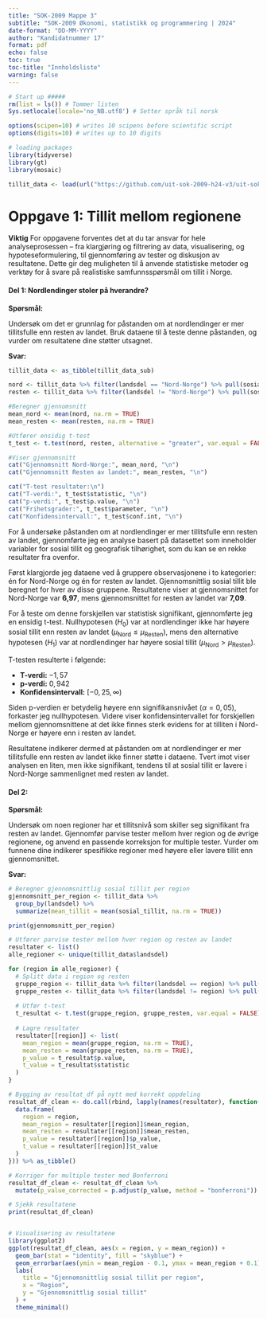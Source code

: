 ---
title: "SOK-2009 Mappe 3"
subtitle: "SOK-2009 Økonomi, statistikk og programmering | 2024"
date-format: "DD-MM-YYYY"
author: "Kandidatnummer 17"
format: pdf
echo: false
toc: true
toc-title: "Innholdsliste"
warning: false
---

```{r Start up, include=FALSE}
# Start up #####
rm(list = ls()) # Tommer listen
Sys.setlocale(locale='no_NB.utf8') # Setter språk til norsk

options(scipen=10) # writes 10 scipens before scientific script
options(digits=10) # writes up to 10 digits

# loading packages
library(tidyverse)
library(gt)
library(mosaic)

tillit_data <- load(url("https://github.com/uit-sok-2009-h24-v3/uit-sok-2009-h24-v3.github.io/raw/refs/heads/main/tillit_data.RData"))

```

# Oppgave 1: Tillit mellom regionene

**Viktig** For oppgavene forventes det at du tar ansvar for hele analyseprosessen – fra klargjøring og filtrering av data, visualisering, og hypoteseformulering, til gjennomføring av tester og diskusjon av resultatene. Dette gir deg muligheten til å anvende statistiske metoder og verktøy for å svare på realistiske samfunnsspørsmål om tillit i Norge.

#### Del 1: Nordlendinger stoler på hverandre?

**Spørsmål:**

Undersøk om det er grunnlag for påstanden om at nordlendinger er mer tillitsfulle enn resten av landet. Bruk dataene til å teste denne påstanden, og vurder om resultatene dine støtter utsagnet.

**Svar:**

```{r}
tillit_data <- as_tibble(tillit_data_sub)

nord <- tillit_data %>% filter(landsdel == "Nord-Norge") %>% pull(sosial_tillit)
resten <- tillit_data %>% filter(landsdel != "Nord-Norge") %>% pull(sosial_tillit)

#Beregner gjennomsnitt
mean_nord <- mean(nord, na.rm = TRUE)
mean_resten <- mean(resten, na.rm = TRUE)

#Utfører ensidig t-test
t_test <- t.test(nord, resten, alternative = "greater", var.equal = FALSE)

#Viser gjennomsnitt 
cat("Gjennomsnitt Nord-Norge:", mean_nord, "\n")
cat("Gjennomsnitt Resten av landet:", mean_resten, "\n")

cat("T-test resultater:\n")
cat("T-verdi:", t_test$statistic, "\n")
cat("p-verdi:", t_test$p.value, "\n")
cat("Frihetsgrader:", t_test$parameter, "\n")
cat("Konfidensintervall:", t_test$conf.int, "\n")
```

For å undersøke påstanden om at nordlendinger er mer tillitsfulle enn resten av landet, gjennomførte jeg en analyse basert på datasettet som inneholder variabler for sosial tillit og geografisk tilhørighet, som du kan se en rekke resultater fra ovenfor.

Først klargjorde jeg dataene ved å gruppere observasjonene i to kategorier: én for Nord-Norge og én for resten av landet. Gjennomsnittlig sosial tillit ble beregnet for hver av disse gruppene. Resultatene viser at gjennomsnittet for Nord-Norge var **6,97**, mens gjennomsnittet for resten av landet var **7,09**.

For å teste om denne forskjellen var statistisk signifikant, gjennomførte jeg en ensidig t-test. Nullhypotesen ($H_0$) var at nordlendinger ikke har høyere sosial tillit enn resten av landet ($\mu_{\text{Nord}} \leq \mu_{\text{Resten}}$), mens den alternative hypotesen ($H_1$) var at nordlendinger har høyere sosial tillit ($\mu_{\text{Nord}} > \mu_{\text{Resten}}$).

T-testen resulterte i følgende:

-   **T-verdi:** $-1,57$
-   **p-verdi:** $0,942$
-   **Konfidensintervall:** $[-0,25, \infty)$

Siden p-verdien er betydelig høyere enn signifikansnivået ($\alpha = 0,05$), forkaster jeg nullhypotesen. Videre viser konfidensintervallet for forskjellen mellom gjennomsnittene at det ikke finnes sterk evidens for at tilliten i Nord-Norge er høyere enn i resten av landet.

Resultatene indikerer dermed at påstanden om at nordlendinger er mer tillitsfulle enn resten av landet ikke finner støtte i dataene. Tvert imot viser analysen en liten, men ikke signifikant, tendens til at sosial tillit er lavere i Nord-Norge sammenlignet med resten av landet.

#### Del 2:

**Spørsmål:**

Undersøk om noen regioner har et tillitsnivå som skiller seg signifikant fra resten av landet. Gjennomfør parvise tester mellom hver region og de øvrige regionene, og anvend en passende korreksjon for multiple tester. Vurder om funnene dine indikerer spesifikke regioner med høyere eller lavere tillit enn gjennomsnittet.

**Svar:**

```{r}
# Beregner gjennomsnittlig sosial tillit per region
gjennomsnitt_per_region <- tillit_data %>%
  group_by(landsdel) %>%
  summarize(mean_tillit = mean(sosial_tillit, na.rm = TRUE))

print(gjennomsnitt_per_region)

# Utfører parvise tester mellom hver region og resten av landet
resultater <- list()
alle_regioner <- unique(tillit_data$landsdel)

for (region in alle_regioner) {
  # Splitt data i region og resten
  gruppe_region <- tillit_data %>% filter(landsdel == region) %>% pull(sosial_tillit)
  gruppe_resten <- tillit_data %>% filter(landsdel != region) %>% pull(sosial_tillit)
  
  # Utfør t-test
  t_resultat <- t.test(gruppe_region, gruppe_resten, var.equal = FALSE)
  
  # Lagre resultater
  resultater[[region]] <- list(
    mean_region = mean(gruppe_region, na.rm = TRUE),
    mean_resten = mean(gruppe_resten, na.rm = TRUE),
    p_value = t_resultat$p.value,
    t_value = t_resultat$statistic
  )
}

# Bygging av resultat_df på nytt med korrekt oppdeling
resultat_df_clean <- do.call(rbind, lapply(names(resultater), function(region) {
  data.frame(
    region = region,
    mean_region = resultater[[region]]$mean_region,
    mean_resten = resultater[[region]]$mean_resten,
    p_value = resultater[[region]]$p_value,
    t_value = resultater[[region]]$t_value
  )
})) %>% as_tibble()

# Korriger for multiple tester med Bonferroni
resultat_df_clean <- resultat_df_clean %>%
  mutate(p_value_corrected = p.adjust(p_value, method = "bonferroni"))

# Sjekk resultatene
print(resultat_df_clean)


# Visualisering av resultatene
library(ggplot2)
ggplot(resultat_df_clean, aes(x = region, y = mean_region)) +
  geom_bar(stat = "identity", fill = "skyblue") +
  geom_errorbar(aes(ymin = mean_region - 0.1, ymax = mean_region + 0.1), width = 0.2) +
  labs(
    title = "Gjennomsnittlig sosial tillit per region",
    x = "Region",
    y = "Gjennomsnittlig sosial tillit"
  ) +
  theme_minimal()

```

